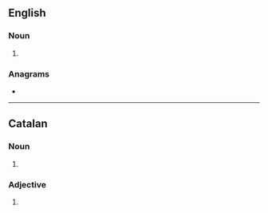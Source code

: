 {{also|créatives}}
==English==

===Noun===
{{head|en|noun plural form}}

# {{plural of|creative|lang=en}}

===Anagrams===
* {{anagrams|en|a=aceeirstv|viscerate}}

----

==Catalan==

===Noun===
{{head|ca|noun form}}

# {{plural of|creativa|lang=ca}}

===Adjective===
{{head|ca|adjective form}}

# {{feminine plural of|creatiu|lang=ca}}